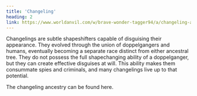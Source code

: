 ```yaml
---
title: 'Changeling'
heading: 2
link: https://www.worldanvil.com/w/brave-wonder-tagger94/a/changeling-article
---
```


Changelings are subtle shapeshifters capable of disguising their appearance. They evolved through the union of doppelgangers and humans, eventually becoming a separate race distinct from either ancestral tree. They do not possess the full shapechanging ability of a doppelganger, but they can create effective disguises at will. This ability makes them consummate spies and criminals, and many changelings live up to that potential.

The changeling ancestry can be found here.